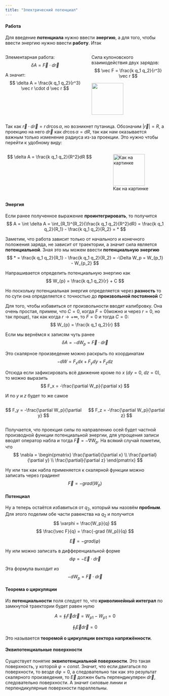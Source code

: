```yaml
---
title: "Электрический потенциал"
---
```


#### Работа

Для введение **потенциала** нужно ввести **энергию**, а для того, чтобы ввести энергию нужно ввести **работу**. Итак

::::: columns
::: column
Элементарная работа: $$
\delta A = \vec F \cdot d\vec r
$$

А значит:\
$$
\delta A = \frac{k q_1 q_2}{r^3} \vec r \cdot  d \vec r
$$
:::

::: column
Сила кулоновского взаимодействия двух зарядов: $$
\vec F = \frac{k q_1 q_2}{r^3} \vec r
$$

![](P5_ElectricPotential/qqrdr.png){width="100" height="100" fig-align="center"}
:::
:::::

Так как $\vec r \cdot d\vec r = r \,dr \cos\alpha$, но возникнет путаница. Обозначим $|\vec r| = R$, а проекцию на него $d\vec r$ как $d r \cos\alpha = dR$, так как нам оказывается важным только изменение радиуса из-за проекции. Это нужно чтобы перейти к удобному виду:

::::: columns
::: column
$$
\delta A = \frac{k q_1 q_2}{R^2}dR
$$
:::

::: column
![Как на картинке](P5_ElectricPotential/qqrdr_new.png){width="100" height="100" fig-align="center"}
:::
:::::

#### Энергия

Если ранее полученное выражение **проинтегрировать**, то получится $$
A = \int \delta A =  \int_{R_1}^{R_2}{\frac{k q_1 q_2}{R^2}dR} = \frac{k q_1 q_2}{R_1} - \frac{k q_1 q_2}{R_2} = *
$$

Заметим, что работа зависит только от начального и конечного положения заряда, не зависит от траектории, а значит сила является **потенциальной**. Зная это мы можем ввести **потенциальную энергию** $$
* = \frac{k q_1 q_2}{R_1} - \frac{k q_1 q_2}{R_2} = -\Delta W_p = W_{p_1} - W_{p_2}
$$

::: {layout-ncol="2"}
Напрашивается определить потенциальную энергию как $$
W_{p} = \frac{k q_1 q_2}{r} + C
$$

Но поскольку потенциальная энергия определяется через **разность** то по сути она определяется с точностью до **произвольной постоянной** $C$
:::

Для того, чтобы избавиться от произвольности вводят калибровку. Она очень простая, примем, что $C = 0$, когда $F = 0$(можно и через $r =  0$, но так проще), так как когда $r \rightarrow +\infty$, то $F = 0$ и тогда $C = 0$: $$
W_{p} = \frac{k q_1 q_2}{r}
$$

Если мы вернёмся к записям чуть ранее $$
\delta A = -dW_p  = \vec F \cdot d\vec r
$$

Это скалярное произведение можно раскрыть по координатам $$
-dW = F_x dx + F_y dy + F_z dz
$$

Отсюда если зафиксировать всё движение кроме по $x$ ($dy = 0$, $dz=0$), то можно выразить $$
F_x = -\frac{\partial W_p}{\partial x}
$$

И по $y$ и $z$ будет то же самое

::::: columns
::: column
$$
F_y = -\frac{\partial W_p}{\partial y}
$$
:::

::: column
$$
F_z = -\frac{\partial W_p}{\partial z}
$$
:::
:::::

Получается, что проекция силы по направлению осей будет частной производной функции потенциальной энергии, для упрощения записи вводят оператор набла и тогда $\vec F = -\nabla W_p$. На всякий случай пометим, что $$
\nabla = \begin{pmatrix}
\frac{\partial}{\partial x} \\
\frac{\partial}{\partial y} \\
\frac{\partial}{\partial z}
\end{pmatrix}
$$

Ну или так как набла применяется к скалярной функции можно записать через градиент $$
\vec F = -grad (W_p)
$$

#### Потенциал

Ну а теперь остаётся избавиться от $q_2$, который мы назовём **пробным**. Для этого поделим обе части равенства на $q_2$ и получится $$
\varphi = \frac{W_p}{q}
$$ $$
\frac{\vec F}{q} = \frac{-grad (W_p)}{q}
$$

$$
\vec E = -grad(\varphi)
$$

::: {layout-ncol="2"}
Ну или можно записать в дифференциальной форме $$
d\varphi = -\vec E \cdot d\vec r
$$

Эта формула выходит из $$
-dW_p  = \vec F \cdot d\vec r
$$
:::

#### Теорема о циркуляции

Из **потенциальности** поля следует то, что **криволинейный интеграл** по замкнутой траектории будет равен нулю

::: {layout-ncol="2"}
$$
A = \oint_l{\vec F d\vec r} = W_{p1} - W_{p1} = 0
$$

$$
\oint_l{\vec E d\vec r} = 0
$$
:::

Это называется **теоремой о циркуляции вектора напряжённости**.

#### Эквипотенциальные поверхности

Существует понятие **эквипотенциальной поверхности**. Это такая поверхность, у которой $\varphi = const$. Значит, что если двигаться по поверхности, то везде $d\varphi = 0$, а следовательно так как это результат скалярного произведения, то $\vec E$ должен быть перпендикулярен $d\vec r$, следовательно поверхности. А значит силовые линии и перпендикулярные поверхности параллельны.